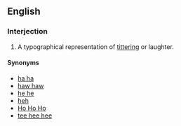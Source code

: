 ==English==

===Interjection===
{{en-interj|head=[[tee]] [[hee]]}}

# {{colloquial}} A typographical representation of [[titter]]ing or laughter.

====Synonyms====
* [[ha ha]]
* [[haw|haw haw]]
* [[he he]]
* [[heh]]
* [[Ho Ho Ho]]
* [[tee hee hee]]
